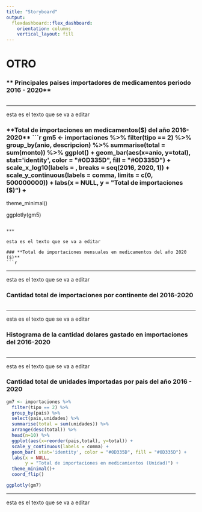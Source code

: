 ```yaml
---
title: "Storyboard"
output: 
  flexdashboard::flex_dashboard:
    orientation: columns
    vertical_layout: fill
---
```




<i class="fas fa-flag"></i> OTRO {.storyboard}
===================================== 

### ** Principales paises importadores de medicamentos periodo 2016 - 2020**
```r



```

***

esta es el texto que se va a editar

### **Total de importaciones en medicamentos($) del año 2016-2020**
```r
gm5 <- importaciones %>% 
  filter(tipo == 2) %>% 
  group_by(anio, descripcion) %>% 
  summarise(total = sum(monto)) %>% 
  ggplot() + 
  geom_bar(aes(x=anio, y=total), stat='identity', color = "#0D335D", fill = "#0D335D") +
  scale_x_log10(labels = , breaks = seq(2016, 2020, 1)) +
  scale_y_continuous(labels = comma, limits = c(0, 500000000)) +
  labs(x = NULL,
       y = "Total de importaciones ($)") +
  theme_minimal()

ggplotly(gm5) 



```

***

esta es el texto que se va a editar

### **Total de importaciones mensuales en medicamentos del año 2020 ($)**
```r


```


***

esta es el texto que se va a editar

### **Cantidad total de importaciones por continente del 2016-2020 **
```r



```

***

esta es el texto que se va a editar

### **Histograma de la cantidad dolares gastado en importaciones del 2016-2020 **
```r



```

***

esta es el texto que se va a editar

### **Cantidad total de unidades importadas por pais del año 2016 - 2020**
```r


gm7 <- importaciones %>% 
  filter(tipo == 2) %>% 
  group_by(pais) %>% 
  select(pais,unidades) %>% 
  summarise(total = sum(unidades)) %>% 
  arrange(desc(total)) %>% 
  head(n=10) %>% 
  ggplot(aes(x=reorder(pais,total), y=total)) + 
  scale_y_continuous(labels = comma) +
  geom_bar( stat='identity', color = "#0D335D", fill = "#0D335D") +
  labs(x = NULL,
       y = "Total de importaciones en medicamientos (Unidad)") +
  theme_minimal()+
  coord_flip() 

ggplotly(gm7) 

```

***

esta es el texto que se va a editar

